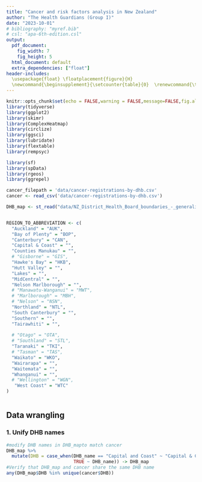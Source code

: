 ```yaml
---
title: "Cancer and risk factors analysis in New Zealand"
author: "The Health Guardians (Group I)"
date: "2023-10-01"
# bibliography: "myref.bib"
# csl: "apa-6th-edition.csl"
output:
  pdf_document: 
    fig_width: 7
    fig_height: 5
  html_document: default
  extra_dependencies: ["float"]
header-includes: 
  \usepackage{float} \floatplacement{figure}{H} 
  \newcommand{\beginsupplement}{\setcounter{table}{0}  \renewcommand{\thetable}{S\arabic{table}} \setcounter{figure}{0} \renewcommand{\thefigure}{S\arabic{figure}}}
---
```


```r
knitr::opts_chunk$set(echo = FALSE,warning = FALSE,message=FALSE,fig.align='center',fig.pos = "H", out.extra = "")
library(tidyverse)
library(ggplot2)
library(skimr)
library(ComplexHeatmap)
library(circlize)
library(ggsci)
library(lubridate)
library(flextable)
library(rempsyc)

library(sf)
library(spData)
library(rgeos)
library(ggrepel)

cancer_filepath = 'data/cancer-registrations-by-dhb.csv'
cancer <- read_csv('data/cancer-registrations-by-dhb.csv')

DHB_map <- st_read("data/NZ_District_Health_Board_boundaries_-_generalised.kml", quiet=TRUE)


REGION_TO_ABBREVIATION <- c(
  "Auckland" = "AUK",
  "Bay of Plenty" = "BOP",
  "Canterbury" = "CAN",
  "Capital & Coast" = "",
  "Counties Manukau" = "",
  # "Gisborne" = "GIS",
  "Hawke's Bay" = "HKB",
  "Hutt Valley" = "",
  "Lakes" = "",
  "MidCentral" = "",
  "Nelson Marlborough" = "",
  # "Manawatu-Wanganui" = "MWT",
  # "Marlborough" = "MBH",
  # "Nelson" = "NSN",
  "Northland" = "NTL",
  "South Canterbury" = "",
  "Southern" = "",
  "Tairawhiti" = "",
  
  # "Otago" = "OTA",
  # "Southland" = "STL",
  "Taranaki" = "TKI",
  # "Tasman" = "TAS",
  "Waikato" = "WKO",
  "Wairarapa" = "",
  "Waitemata" = "",
  "Whanganui" = "",
  # "Wellington" = "WGN",
   "West Coast" = "WTC"
)



```

## Data wrangling

### 1. Unify DHB names
```r
 
#modify DHB names in DHB_mapto match cancer
DHB_map %>% 
  mutate(DHB = case_when(DHB_name == "Capital and Coast" ~ "Capital & Coast",
                         TRUE ~ DHB_name)) -> DHB_map
#Verify that DHB_map and cancer share the same DHB name
any(DHB_map$DHB %in% unique(cancer$DHB))





```







